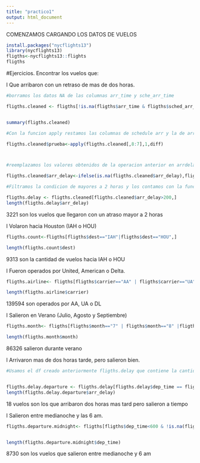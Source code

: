 ---
title: "practico1"
output: html_document
---

COMENZAMOS CARGANDO LOS DATOS DE VUELOS

```{r}
install.packages("nycflights13")
library(nycflights13)
fligths<-nycflights13::flights
fligths
```


#Ejercicios. Encontrar los vuelos que:

I Que arribaron con un retraso de mas de dos horas.


```{r}

#borramos los datos NA de las columnas arr_time y sche_arr_time

fligths.cleaned <- fligths[!is.na(fligths$arr_time & fligths$sched_arr_time),]


summary(fligths.cleaned)

#Con la funcion apply restamos las columnas de schedule arr y la de arr time para obtener el delay de los campos NA's, y los asignamos a una columna nueva llamada prueba

fligths.cleaned$prueba<-apply(fligths.cleaned[,8:7],1,diff)



#reemplazamos los valores obtenidos de la operacion anterior en arrdelay

fligths.cleaned$arr_delay<-ifelse(is.na(fligths.cleaned$arr_delay),fligths.cleaned$prueba,fligths.cleaned$arr_delay)

#Filtramos la condicion de mayores a 2 horas y los contamos con la funcion length

fligths.delay <- fligths.cleaned[fligths.cleaned$arr_delay>200,]
length(fligths.delay$arr_delay)

```
3221 son los vuelos que llegaron con un atraso mayor a 2 horas



I Volaron hacia Houston (IAH o HOU)


```{r}
fligths.count<-fligths[fligths$dest=="IAH"|fligths$dest=="HOU",]

length(fligths.count$dest)

```
9313 son la cantidad de vuelos hacia IAH o HOU




I Fueron operados por United, American o Delta.

```{r}

fligths.airline<- fligths[fligths$carrier=="AA" | fligths$carrier=="UA" |fligths$carrier=="DL",]

length(fligths.airline$carrier)
```
139594 son operados por AA, UA o DL


I Salieron en Verano (Julio, Agosto y Septiembre)
```{r}
fligths.month<- fligths[fligths$month=="7" | fligths$month=="8" |fligths$month=="9",]

length(fligths.month$month)

```
86326 salieron durante verano


I Arrivaron mas de dos horas tarde, pero salieron bien.

```{r}
#Usamos el df creado anteriormente fligths.delay que contiene la cantidad de vuelos que arrivaron 2 horas mas tarde


fligths.delay.departure <- fligths.delay[fligths.delay$dep_time == fligths.delay$sched_dep_time, ]
length(fligths.delay.departure$arr_delay)

```
18 vuelos son los que arribaron dos horas mas tard pero salieron a tiempo



I Salieron entre medianoche y las 6 am.

```{r}
fligths.departure.midnight<- fligths[fligths$dep_time<600 & !is.na(fligths$dep_time),]


length(fligths.departure.midnight$dep_time)
```

8730 son los vuelos que salieron entre medianoche y 6 am









